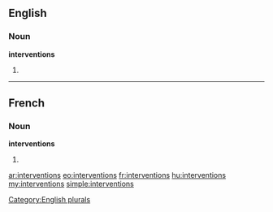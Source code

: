 ==English==

===Noun===
'''interventions'''

# {{plural of|intervention}}

[[Category:English plurals]]

----

==French==

===Noun===
'''interventions''' {{f}}

# {{plural of|intervention|lang=fr}}

[[ar:interventions]]
[[eo:interventions]]
[[fr:interventions]]
[[hu:interventions]]
[[my:interventions]]
[[simple:interventions]]